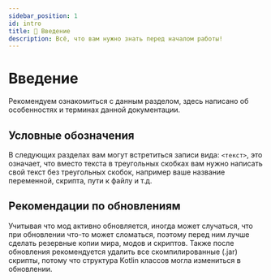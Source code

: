 ```yaml
---
sidebar_position: 1
id: intro
title: 📄 Введение
description: Всё, что вам нужно знать перед началом работы!
---
```


# Введение

Рекомендуем ознакомиться с данным разделом, здесь написано об особенностях и терминах данной документации.

## Условные обозначения

В следующих разделах вам могут встретиться записи вида: `<текст>`, это означает, что вместо текста в треугольных скобках вам нужно написать свой текст без треугольных скобок, например ваше название переменной, скрипта, пути к файлу и т.д.

## Рекомендации по обновлениям

Учитывая что мод активно обновляется, иногда может случаться, что при обновлении что-то может сломаться, поэтому перед ним лучше сделать резервные копии мира, модов и скриптов.
Также после обновления рекомендуется удалить все скомпилированные (.jar) скрипты, потому что структура Kotlin классов могла измениться в обновлении.
